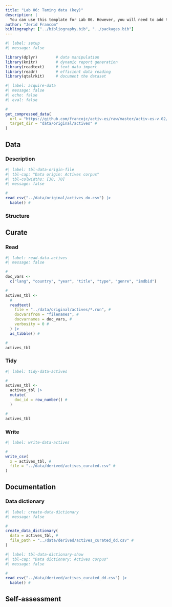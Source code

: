 ```yaml
---
title: "Lab 06: Taming data (key)"
description: |
  You can use this template for Lab 06. However, you will need to add the prose descriptions, add code comments, edit the data dictionary, and complete the self-assessment.
author: "Jerid Francom"
bibliography: ["../bibliography.bib", "../packages.bib"]
---
```


```r
#| label: setup
#| message: false

library(dplyr)        # data manipulation
library(knitr)        # dynamic report generation
library(readtext)     # text data import
library(readr)        # efficient data reading
library(qtalrkit)     # document the dataset
```

```r
#| label: acquire-data
#| message: false
#| echo: false
#| eval: false

#
get_compressed_data(
  url = "https://github.com/francojc/activ-es/raw/master/activ-es-v.02/corpus/plain.zip", #
  target_dir = "data/original/actives" #
)
```



## Data

<!--

- Overview of the data source and the purpose of this script

-->

### Description

<!--

- the name and/ or source of the data
- the nature of the data
- the acquisition strategy that was used
- the format of the data

-->

```r
#| label: tbl-data-origin-file
#| tbl-cap: "Data origin: Actives corpus"
#| tbl-colwidths: [30, 70]
#| message: false

#
read_csv("../data/original/actives_do.csv") |>
  kable() #

```

### Structure

<!--

- the relevant directories and data files
- the metadata and/ or variables to be organized
- the relationships between the data elements
- the idealized format for the curated dataset in a tabular format

-->

## Curate

<!-- Overview of the data curation process -->

### Read

<!-- Description ... -->

```r
#| label: read-data-actives
#| message: false

#
doc_vars <-
  c("lang", "country", "year", "title", "type", "genre", "imdbid")

#
actives_tbl <-
  #
  readtext(
    file = "../data/original/actives/*.run", #
    docvarsfrom = "filenames", #
    docvarnames = doc_vars, #
    verbosity = 0 #
  ) |>
  as_tibble() #

#
actives_tbl
```

### Tidy

<!-- Description ... -->

```r
#| label: tidy-data-actives

#
actives_tbl <-
  actives_tbl |>
  mutate(
    doc_id = row_number() #
  )

#
actives_tbl
```

### Write

<!-- Description ... -->

```r
#| label: write-data-actives

#
write_csv(
  x = actives_tbl, #
  file = "../data/derived/actives_curated.csv" #
)
```

## Documentation

<!-- Overview of the purpose and structure of the documentation -->

### Data dictionary

<!-- Description ... -->

```r
#| label: create-data-dictionary
#| message: false

#
create_data_dictionary(
  data = actives_tbl, #
  file_path = "../data/derived/actives_curated_dd.csv" #
)
```

<!--

Note:

You will need to open and edit the `actives_curated_dd.csv` file to add the descriptions for each variable.

-->


```r
#| label: tbl-data-dictionary-show
#| tbl-cap: "Data dictionary: Actives corpus"
#| message: false

#
read_csv("../data/derived/actives_curated_dd.csv") |>
  kable() #
```

## Self-assessment

<!-- Complete the self-assessment -->



<!-- Review the .gitignore file to make sure that the data and datasets are not tracked by Git -->

<!-- Commit and push your repo -->

